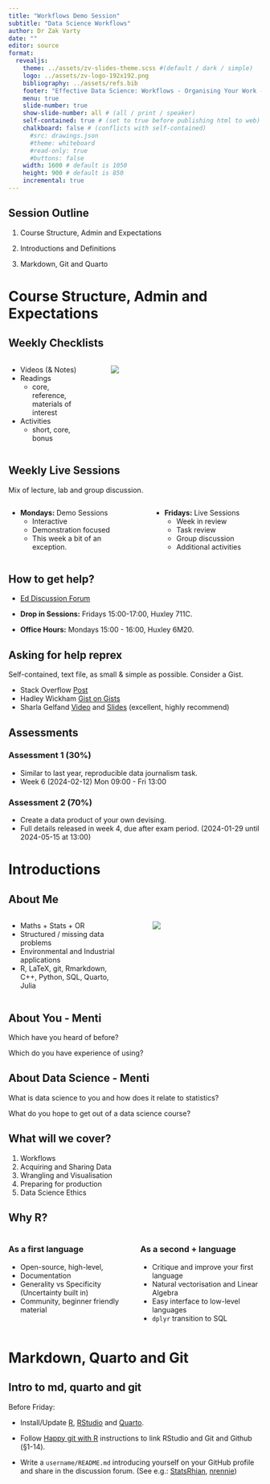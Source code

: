 ```yaml
---
title: "Workflows Demo Session"
subtitle: "Data Science Workflows"
author: Dr Zak Varty
date: ""
editor: source
format:
  revealjs:
    theme: ../assets/zv-slides-theme.scss #(default / dark / simple)
    logo: ../assets/zv-logo-192x192.png
    bibliography: ../assets/refs.bib
    footer: "Effective Data Science: Workflows - Organising Your Work - Zak Varty"
    menu: true
    slide-number: true
    show-slide-number: all # (all / print / speaker)
    self-contained: true # (set to true before publishing html to web)
    chalkboard: false # (conflicts with self-contained)
      #src: drawings.json
      #theme: whiteboard
      #read-only: true
      #buttons: false
    width: 1600 # default is 1050
    height: 900 # default is 850
    incremental: true
---
```


## Session Outline

1. Course Structure, Admin and Expectations

2. Introductions and Definitions

3. Markdown, Git and Quarto


# Course Structure, Admin and Expectations 


## Weekly Checklists

::::{.columns}
:::{.column width="30%"}

- Videos (& Notes) 
- Readings
  - core, reference, materials of interest
- Activities
  - short, core, bonus

:::
:::{.column width="5%"}
:::
:::{.column width="65%"}
![](images/checklist-screenshot.png)
:::
::::

## Weekly Live Sessions {.smaller}

Mix of lecture, lab and group discussion.

::::{.columns}
:::{.column width="47%"}

- __Mondays:__ Demo Sessions 
  - Interactive 
  - Demonstration focused
  - This week a bit of an exception.
  
:::
:::{.column width="6%"}
:::
:::{.column width="47%"}

- __Fridays:__ Live Sessions 
  - Week in review
  - Task review
  - Group discussion
  - Additional activities
 
:::
::::

## How to get help?

- [Ed Discussion Forum]()

- __Drop in Sessions:__ Fridays 15:00-17:00, Huxley 711C.

- __Office Hours:__ Mondays 15:00 - 16:00, Huxley 6M20.

## Asking for help reprex 

Self-contained, text file, as small & simple as possible. Consider a Gist.

- Stack Overflow [Post](https://stackoverflow.com/help/minimal-reproducible-example)
- Hadley Wickham [Gist on Gists](https://gist.github.com/hadley/270442)
- Sharla Gelfand [Video](https://youtu.be/G5Nm-GpmrLw?si=2u0Qf1xaAcwZnAkN) and [Slides](https://make-a-reprex-please.netlify.app) (excellent, highly recommend)

## Assessments 

### Assessment 1 (30%)

- Similar to last year, reproducible data journalism task.
- Week 6 (2024-02-12) Mon 09:00 - Fri 13:00
  
### Assessment 2 (70%)

- Create a data product of your own devising.
- Full details released in week 4, due after exam period. (2024-01-29 until 2024-05-15 at 13:00)


# Introductions

## About Me

::::{.columns}
:::{.column width="47%"}

- Maths + Stats + OR
- Structured / missing data problems
- Environmental and Industrial applications
- R, LaTeX, git, Rmarkdown, C++, Python, SQL, Quarto, Julia

:::
:::{.column width="6%"}
:::
:::{.column width="47%"}
![](images/zv_logos.png)
:::
::::

## About You - Menti

Which have you heard of before?

Which do you have experience of using? 


## About Data Science - Menti

What is data science to you and how does it relate to statistics?

What do you hope to get out of a data science course?

## What will we cover? 

1. Workflows
2. Acquiring and Sharing Data
3. Wrangling and Visualisation
4. Preparing for production
5. Data Science Ethics

## Why R? {.smaller}

::::{.columns}
:::{.column width="50%"}
### As a first language

- Open-source, high-level,
- Documentation
- Generality vs Specificity (Uncertainty built in)
- Community, beginner friendly material

:::
:::{.column width="50%"}

### As a second + language 

- Critique and improve your first language 
- Natural vectorisation and Linear Algebra
- Easy interface to low-level languages
- `dplyr` transition to SQL

:::
::::

# Markdown, Quarto and Git

## Intro to md, quarto and git

Before Friday: 

- Install/Update [R](https://cran.r-project.org/), [RStudio](https://posit.co/download/rstudio-desktop/) and [Quarto](https://quarto.org/).

- Follow [Happy git with R](https://happygitwithr.com/) instructions to link RStudio and Git and Github (§1-14).

- Write a `username/README.md` introducing yourself on your GitHub profile and share in the discussion forum. (See e.g.: [StatsRhian](https://github.com/StatsRhian/StatsRhian),  [nrennie](https://github.com/nrennie/nrennie))


